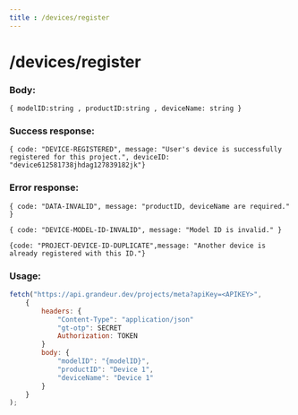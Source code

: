 ```yaml
---
title : /devices/register
---
```


# /devices/register

### Body:

`{ modelID:string , productID:string , deviceName: string }`

### Success response:

`{ code: "DEVICE-REGISTERED", message: "User's device is successfully registered for this project.", deviceID: "device612581738jhdag127839182jk"}`

### Error response:

`{ code: "DATA-INVALID", message: "productID, deviceName are required." }`

`{ code: "DEVICE-MODEL-ID-INVALID", message: "Model ID is invalid." }`

`{code: "PROJECT-DEVICE-ID-DUPLICATE",message: "Another device is already registered with this ID."}`



### Usage:

```jsx
fetch("https://api.grandeur.dev/projects/meta?apiKey=<APIKEY>",
	{
		headers: {
			"Content-Type": "application/json"
			"gt-otp": SECRET
			Authorization: TOKEN
		}
		body: {
            "modelID": "{modelID}",
            "productID": "Device 1",
            "deviceName": "Device 1"
        }
	}
);
```